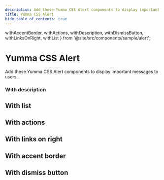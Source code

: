 ```yaml
---
description: Add these Yumma CSS Alert components to display important messages to users.
title: Yumma CSS Alert
hide_table_of_contents: true
---
```



  withAccentBorder,
  withActions,
  withDescription,
  withDismissButton,
  withLinksOnRight,
  withList
} from '@site/src/components/sample/alert';

# Yumma CSS Alert

Add these Yumma CSS Alert components to display important messages to users.

### With description

<Preview
  data = {withDescription}
  usePadding
  useTabs
  useVersion = '2974781'
/>

## With list

<Preview
  data = {withList}
  usePadding
  useTabs
  useVersion = '2974781'
/>

## With actions

<Preview
  data = {withActions}
  usePadding
  useTabs
  useVersion = '2974781'
/>

## With links on right

<Preview
  data = {withLinksOnRight}
  usePadding
  useTabs
  useVersion = '2974781'
/>

## With accent border

<Preview
  data = {withAccentBorder}
  usePadding
  useTabs
  useVersion = '2974781'
/>

## With dismiss button

<Preview
  data = {withDismissButton}
  usePadding
  useTabs
  useVersion = '2974781'
/>